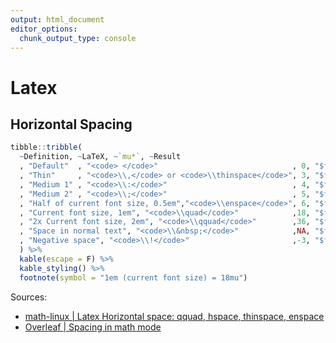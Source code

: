 ```yaml
---
output: html_document
editor_options: 
  chunk_output_type: console
---
```


# Latex 

## Horizontal Spacing


```r
tibble::tribble(
  ~Definition, ~LaTeX, ~`mu*`, ~Result
  , "Default"  , "<code> </code>"                              , 0, "$f q$"
  , "Thin"     , "<code>\\,</code> or <code>\\thinspace</code>", 3, "$f \\, q$"
  , "Medium 1" , "<code>\\:</code>"                            , 4, "$f \\: q$"
  , "Medium 2" , "<code>\\;</code>"                            , 5, "$f \\; q$"
  , "Half of current font size, 0.5em","<code>\\enspace</code>", 6, "$f \\enspace q$"
  , "Current font size, 1em", "<code>\\quad</code>"            ,18, "$f \\quad q$"
  , "2x Current font size, 2em", "<code>\\qquad</code>"        ,36, "$f \\qquad q$"
  , "Space in normal text", "<code>\\&nbsp;</code>"            ,NA, "$f \\ q$"
  , "Negative space", "<code>\\!</code>"                       ,-3, "$f \\! q$"
  ) %>% 
  kable(escape = F) %>% 
  kable_styling() %>% 
  footnote(symbol = "1em (current font size) = 18mu")
```


<span class="source">
Sources: 

- [math-linux | Latex Horizontal space: qquad, hspace, thinspace, enspace](https://math-linux.com/latex-26/faq/latex-faq/article/latex-horizontal-space-qquad-hspace-thinspace-enspace) <br>
- [Overleaf | Spacing in math mode](https://www.overleaf.com/learn/latex/Spacing_in_math_mode)
</span>




